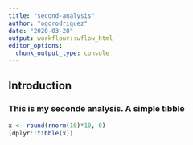 ```yaml
---
title: "second-analysis"
author: "ogorodriguez"
date: "2020-03-28"
output: workflowr::wflow_html
editor_options:
  chunk_output_type: console
---
```


## Introduction

### This is my seconde analysis.  A simple tibble

```r
x <- round(rnorm(10)*10, 0)
(dplyr::tibble(x)) 
```

